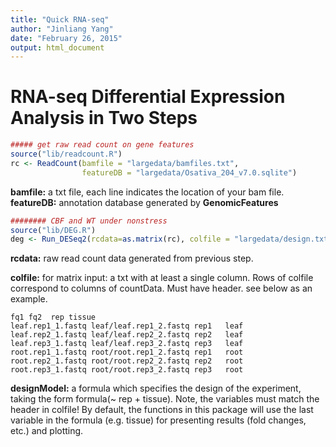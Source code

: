 ```yaml
---
title: "Quick RNA-seq"
author: "Jinliang Yang"
date: "February 26, 2015"
output: html_document
---
```


# RNA-seq Differential Expression Analysis in Two Steps


```r

##### get raw read count on gene features
source("lib/readcount.R")
rc <- ReadCount(bamfile = "largedata/bamfiles.txt", 
                featureDB = "largedata/Osativa_204_v7.0.sqlite")
```

**bamfile:** a txt file, each line indicates the location of your bam file.  
**featureDB:** annotation database generated by __GenomicFeatures__


```r
######## CBF and WT under nonstress
source("lib/DEG.R")
deg <- Run_DESeq2(rcdata=as.matrix(rc), colfile = "largedata/design.txt", designModel = formula(~ rep + tissue))

```


**rcdata:** raw read count data generated from previous step.

**colfile:** for matrix input: a txt with at least a single column. Rows of colfile correspond to columns of countData. Must have header. see below as an example.

```
fq1 fq2  rep tissue
leaf.rep1_1.fastq leaf/leaf.rep1_2.fastq rep1   leaf
leaf.rep2_1.fastq leaf/leaf.rep2_2.fastq rep2   leaf
leaf.rep3_1.fastq leaf/leaf.rep3_2.fastq rep3   leaf
root.rep1_1.fastq root/root.rep1_2.fastq rep1   root
root.rep2_1.fastq root/root.rep2_2.fastq rep2   root
root.rep3_1.fastq root/root.rep3_2.fastq rep3   root
```

**designModel:** a formula which specifies the design of the experiment, taking the form formula(~  rep + tissue). Note, the variables must match the header in colfile! By default, the functions in this package will use the last variable in the formula (e.g. tissue) for presenting results (fold changes, etc.) and plotting.


